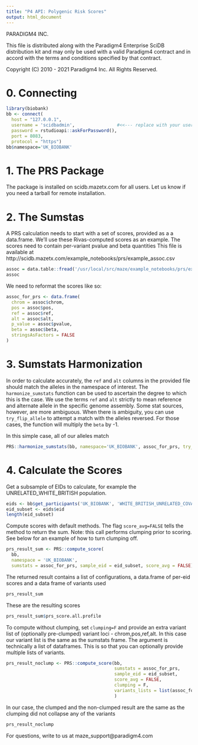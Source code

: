 ```yaml
---
title: "P4 API: Polygenic Risk Scores"
output: html_document
---
```


PARADIGM4 INC.

This file is distributed along with the Paradigm4 Enterprise SciDB 
distribution kit and may only be used with a valid Paradigm4 contract 
and in accord with the terms and conditions specified by that contract.

Copyright (C) 2010 - 2021 Paradigm4 Inc.
All Rights Reserved.

# 0. Connecting 
```r
library(biobank)
bb <- connect(
  host = "127.0.0.1",
  username = 'scidbadmin',                #<<--- replace with your username
  password = rstudioapi::askForPassword(),
  port = 8083,
  protocol = "https")
bb$namespace='UK_BIOBANK'
```

# 1. The PRS Package

The package is installed on scidb.mazetx.com for all users. Let us know if you need a tarball for remote installation.

# 2. The Sumstas

A PRS calculation needs to start with a set of scores, provided as a a data.frame. We'll use these Rivas-computed scores as an example. The scores need to contain per-variant pvalue and beta quantities
This file is available at http://scidb.mazetx.com/example_notebooks/prs/example_assoc.csv
```r
assoc = data.table::fread('/usr/local/src/maze/example_notebooks/prs/example_assoc.csv')
assoc
```

We need to reformat the scores like so:
```r
assoc_for_prs <- data.frame(
  chrom = assoc$chrom,
  pos = assoc$pos,
  ref = assoc$ref,
  alt = assoc$alt,
  p_value = assoc$pvalue,
  beta = assoc$beta,
  stringsAsFactors = FALSE
)
```

# 3. Sumstats Harmonization

In order to calculate accurately, the `ref` and `alt` columns in the provided file should match the alleles in the namespace of interest. The `harmonize_sumstats` function can be used to ascertain the degree to which this is the case. We use the terms `ref` and `alt` strictly to mean reference and alternate allele in the specific genome assembly. Some stat sources, however, are more ambiguous. When there is ambiguity, you can use `try_flip_allele` to attempt a match with the alleles reversed. For those cases, the function will multiply the `beta` by -1.

In this simple case, all of our alleles match
```r
PRS::harmonize_sumstats(bb, namespace='UK_BIOBANK', assoc_for_prs, try_flip_allele = F)
```

# 4. Calculate the Scores

Get a subsample of EIDs to calculate, for example the UNRELATED_WHITE_BRITISH population.
```r
eids <- bb$get_participants('UK_BIOBANK', 'WHITE_BRITISH_UNRELATED_COVARIATES')
eid_subset <- eids$eid
length(eid_subset)
```

Compute scores with default methods.
The flag `score_avg=FALSE` tells the method to return the sum.
Note: this call performs clumping prior to scoring. See below for an example of how to turn clumping off.
```r
prs_result_sum <- PRS::compute_score(
  bb, 
  namespace = 'UK_BIOBANK',
  sumstats = assoc_for_prs, sample_eid = eid_subset, score_avg = FALSE)
```

The returned result contains a list of configurations, a data.frame of per-eid scores and a data frame of variants used
```r
prs_result_sum
```

These are the resulting scores
```r
prs_result_sum$prs_score.all.profile
```

To compute without clumping, set `clumping=F` and provide an extra variant list of (optionally pre-clumped) variant loci - chrom,pos,ref,alt. In this case our variant list is the same as the sumstats frame. The argument is technically a list of dataframes. This is so that you can optionally provide multiple lists of variants.
```r
prs_result_noclump <- PRS::compute_score(bb, 
                                         sumstats = assoc_for_prs, 
                                         sample_eid = eid_subset, 
                                         score_avg = FALSE, 
                                         clumping = F, 
                                         variants_lists = list(assoc_for_prs)
                                         )
```

In our case, the clumped and the non-clumped result are the same as the clumping did not collapse any of the variants
```r
prs_result_noclump
```

For questions, write to us at maze_support@paradigm4.com
